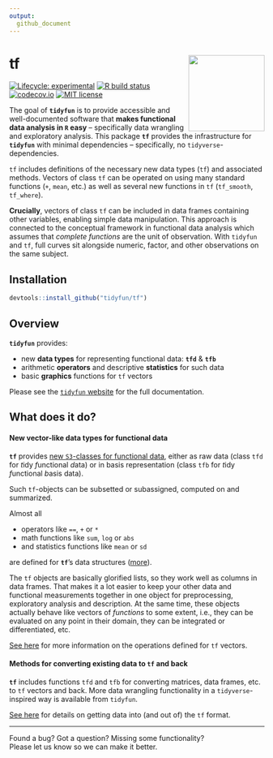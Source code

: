 ```yaml
---
output:
  github_document
---
```


<!-- README.md is generated from README.Rmd. Please edit that file -->

# tf <img src="https://github.com/tidyfun/tidyfun/blob/master/README_files/figures/tidyfun_hex.gif?raw=true" align="right" height = "150" />

<!-- badges: start -->
[![Lifecycle: experimental](https://img.shields.io/badge/lifecycle-experimental-orange.svg)](https://www.tidyverse.org/lifecycle/#experimental)
[![R build status](https://github.com/tidyfun/tf/workflows/R-CMD-check/badge.svg)](https://github.com/tidyfun/tf/actions)
[![codecov.io](https://codecov.io/github/tidyfun/tf/coverage.svg?branch=main)](https://codecov.io/github/tidyfun/tf/branch/main)
[![MIT
license](http://img.shields.io/badge/license-MIT-brightgreen.svg)]( https://opensource.org/licenses/MIT)
<!-- badges: end -->


The goal of **`tidyfun`** is to provide accessible and well-documented software that **makes functional data analysis in `R` easy** -- specifically data wrangling and exploratory analysis. 
This package **`tf`** provides the infrastructure for **`tidyfun`**  with minimal dependencies -- specifically, no `tidyverse`-dependencies.  

`tf` includes definitions of the necessary new data types (`tf`) and associated methods. Vectors of class `tf` can be operated on using many standard functions (`+`, `mean`, etc.) as well as several new functions in `tf` (`tf_smooth`, `tf_where`). 

**Crucially**, vectors of class `tf` can be included in data frames containing other variables, enabling simple data manipulation. This approach is connected to the conceptual framework in functional data analysis which assumes that _complete functions_ are the unit of observation. With `tidyfun` and `tf`, full curves sit alongside numeric, factor, and other observations on the same subject. 

## Installation

``` r
devtools::install_github("tidyfun/tf")
```

## Overview

**`tidyfun`** provides:

- new **data types** for representing functional data: **`tfd`** & **`tfb`**
- arithmetic **operators** and descriptive **statistics** for such data
- basic **graphics** functions for `tf` vectors

Please see the [`tidyfun` website](https://tidyfun.github.io/tidyfun) for the full documentation.

## What does it do?

#### New vector-like data types for functional data

**`tf`** provides [new `S3`-classes for functional data](https://tidyfun.github.io/tidyfun/reference/index.html#section-tf-sub-classes-constructors-converters), either as raw data (class `tfd` for *t*idy *f*unctional *d*ata) or in basis representation (class `tfb` for *t*idy *f*unctional *b*asis data). 

Such `tf`-objects can be subsetted or subassigned, computed on and summarized. 

Almost all

- operators like `==`, `+` or `*`
- math functions like `sum`, `log` or `abs` 
- and statistics functions like `mean` or `sd`  

are defined for **`tf`**'s data structures ([more](https://tidyfun.github.io/tidyfun/reference/index.html#section-arithmetic-logical-and-summary-functions)).

The `tf` objects are basically glorified lists, so they work well as columns in data frames. That makes it a lot easier to keep your other data and functional measurements together in one object for preprocessing, exploratory analysis and description. At the same time, these objects actually behave like vectors of *functions* to some extent, i.e., they can be evaluated on any point in their domain, they can be integrated or differentiated, etc.

[See here](https://tidyfun.github.io/tidyfun/articles/x01_tf_Vectors.html) for more information on the operations defined for `tf` vectors. 

#### Methods for converting existing data to `tf` and back

**`tf`** includes functions `tfd` and `tfb` for converting matrices, data frames, etc. to `tf` vectors and back. 
More data wrangling functionality in a `tidyverse`-inspired way is available from `tidyfun`. 

[See here](https://tidyfun.github.io/tidyfun/articles/x02_Conversion.html) for details on getting data into (and out of) the `tf` format.

----------------------

Found a bug? Got a question? Missing some functionality?   
Please let us know so we can make it better.

